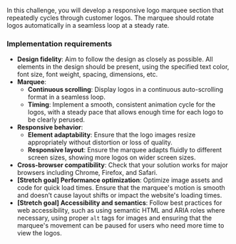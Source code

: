 In this challenge, you will develop a responsive logo marquee section that repeatedly cycles through customer logos. The marquee should rotate logos automatically in a seamless loop at a steady rate.

### Implementation requirements

- **Design fidelity**: Aim to follow the design as closely as possible. All elements in the design should be present, using the specified text color, font size, font weight, spacing, dimensions, etc.
- **Marquee**:
  - **Continuous scrolling**: Display logos in a continuous auto-scrolling format in a seamless loop.
  - **Timing**: Implement a smooth, consistent animation cycle for the logos, with a steady pace that allows enough time for each logo to be clearly perused.
- **Responsive behavior**:
  - **Element adaptability**: Ensure that the logo images resize appropriately without distortion or loss of quality.
  - **Responsive layout**: Ensure the marquee adapts fluidly to different screen sizes, showing more logos on wider screen sizes.
- **Cross-browser compatibility**: Check that your solution works for major browsers including Chrome, Firefox, and Safari.
- **[Stretch goal] Performance optimization**: Optimize image assets and code for quick load times. Ensure that the marquee's motion is smooth and doesn’t cause layout shifts or impact the website's loading times.
- **[Stretch goal] Accessibility and semantics**: Follow best practices for web accessibility, such as using semantic HTML and ARIA roles where necessary, using proper `alt` tags for images and ensuring that the marquee's movement can be paused for users who need more time to view the logos.
